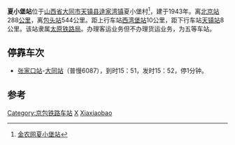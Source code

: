 {{noteTA
|1=zh-cn:始发车次; zh-hk:列車班次;
|2=zh-cn:车次; zh-hk:班次;
}}
{{Infobox China railway station 
|name = 夏小堡站
|eng_name =  Xiaxiaobao
|address = {{CHN}}[[山西省|山西省]][[大同市|大同市]][[天镇县|天镇县]][[逯家湾镇|逯家湾镇]]夏小堡村
|classification = [[五等站|五等站]]
|line =  [[京包铁路|京包铁路]]
}}
'''夏小堡站'''位于[[山西省|山西省]][[大同市|大同市]][[天镇县|天镇县]][[逯家湾镇|逯家湾镇]]夏小堡村<ref>[http://ww.agri.com.cn/railway/2083.htm 金农网夏小堡站]{{dead link|date=2018年5月 |bot=InternetArchiveBot |fix-attempted=yes }}</ref>，建于1943年。离[[北京站|北京站]]288[[公里|公里]]，离[[包头站|包头站]]544公里。距上行车站[[西湾堡站|西湾堡站]]10公里，距下行车站[[天镇站|天镇站]]8公里。该站隶属[[太原铁路局|太原铁路局]]。办理客运业务但不办理货运业务，为五等车站。

==停靠车次==
* [[张家口站|张家口站]]-[[大同站|大同站]]（普慢6087），到时15：51，发时15：52，停1分钟。

{{start rail box}}
{{s-inop|[[永嘉堡站|永嘉堡站]]}}
{{s-line|[[京包铁路|京包铁路]]}}
{{s-inop|[[天镇站|天镇站]]}}
{{end box}}

==参考==
{{reflist}}

{{京包铁路}}

[[Category:京包铁路车站|Category:京包铁路车站]]
[[Category:1943年启用的铁路车站|X]]
[[Category:大同市铁路车站|Xiaxiaobao]]